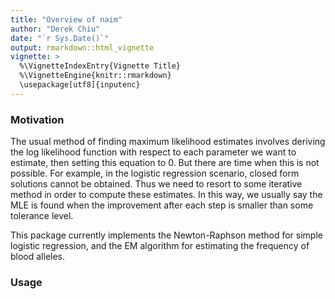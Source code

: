 ```yaml
---
title: "Overview of naim"
author: "Derek Chiu"
date: "`r Sys.Date()`"
output: rmarkdown::html_vignette
vignette: >
  %\VignetteIndexEntry{Vignette Title}
  %\VignetteEngine{knitr::rmarkdown}
  \usepackage[utf8]{inputenc}
---
```


### Motivation
The usual method of finding maximum likelihood estimates involves deriving the log likelihood function with respect to each parameter we want to estimate, then setting this equation to 0. But there are time when this is not possible. For example, in the logistic regression scenario, closed form solutions cannot be obtained. Thus we need to resort to some iterative method in order to compute these estimates. In this way, we usually say the MLE is found when the improvement after each step is smaller than some tolerance level.

This package currently implements the Newton-Raphson method for simple logistic regression, and the EM algorithm for estimating the frequency of blood alleles.


### Usage


